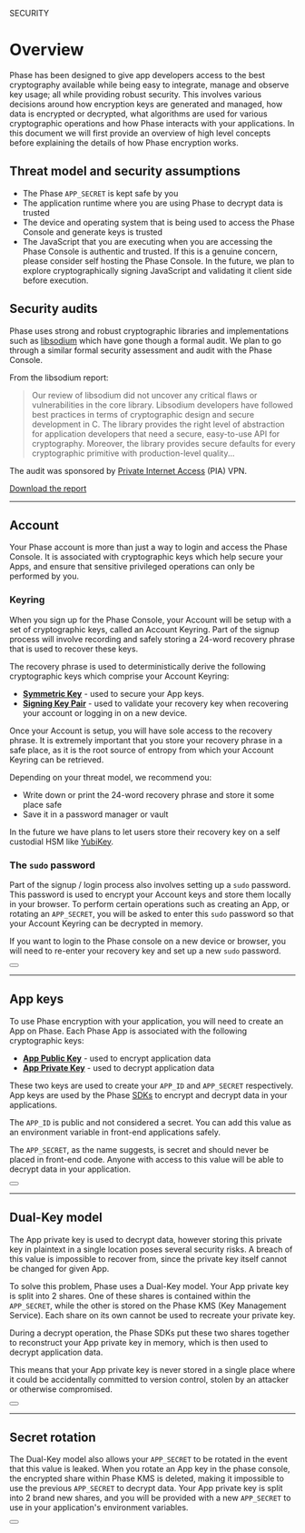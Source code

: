 

<HeroPattern />

<Tag variant="small">SECURITY</Tag>

# Overview

Phase has been designed to give app developers access to the best cryptography available while being easy to integrate, manage and observe key usage; all while providing robust security.
This involves various decisions around how encryption keys are generated and managed, how data is encrypted or decrypted, what algorithms are used for various cryptographic operations and how Phase interacts with your applications.
In this document we will first provide an overview of high level concepts before explaining the details of how Phase encryption works.

## Threat model and security assumptions

- The Phase `APP_SECRET` is kept safe by you
- The application runtime where you are using Phase to decrypt data is trusted
- The device and operating system that is being used to access the Phase Console and generate keys is trusted
- The JavaScript that you are executing when you are accessing the Phase Console is authentic and trusted. If this is a genuine concern, please consider self hosting the Phase Console. In the future, we plan to explore cryptographically signing JavaScript and validating it client side before execution.

## Security audits

Phase uses strong and robust cryptographic libraries and implementations such as [libsodium](https://doc.libsodium.org/) which have gone though a formal audit. We plan to go through a similar formal security assessment and audit with the Phase Console.

From the libsodium report:

> Our review of libsodium did not uncover any critical flaws or vulnerabilities in the core library. Libsodium developers have followed best practices in terms of cryptographic design and secure development in C. The library provides the right level of abstraction for application developers that need a secure, easy-to-use API for cryptography. Moreover, the library provides secure defaults for every cryptographic primitive with production-level quality...

The audit was sponsored by [Private Internet Access](https://www.privateinternetaccess.com/blog/libsodium-v1-0-12-and-v1-0-13-security-assessment/) (PIA) VPN.

[Download the report](/assets/libsodium_audit.pdf)

---

## Account

Your Phase account is more than just a way to login and access the Phase Console. It is associated with cryptographic keys which help secure your Apps, and ensure that sensitive privileged operations can only be performed by you.

### Keyring

When you sign up for the Phase Console, your Account will be setup with a set of cryptographic keys, called an Account Keyring.
Part of the signup process will involve recording and safely storing a 24-word recovery phrase that is used to recover these keys.

The recovery phrase is used to deterministically derive the following cryptographic keys which comprise your Account Keyring:

- **[Symmetric Key](/security/phase-encryption#phase-console-client-side-key-generation)** - used to secure your App keys.
- **[Signing Key Pair](/security/phase-encryption#phase-console-client-side-key-generation)** - used to validate your recovery key when recovering your account or logging in on a new device.

Once your Account is setup, you will have sole access to the recovery phrase. It is extremely important that you store your recovery phrase in a safe place, as it is the root source of entropy from which your Account Keyring can be retrieved.

Depending on your threat model, we recommend you:

- Write down or print the 24-word recovery phrase and store it some place safe
- Save it in a password manager or vault

In the future we have plans to let users store their recovery key on a self custodial HSM like [YubiKey](https://en.wikipedia.org/wiki/YubiKey).

### The `sudo` password

Part of the signup / login process also involves setting up a `sudo` password. This password is used to encrypt your Account keys and store them locally in your browser. To perform certain operations such as creating an App, or rotating an `APP_SECRET`, you will be asked to enter this `sudo` password so that your Account Keyring can be decrypted in memory.

If you want to login to the Phase console on a new device or browser, you will need to re-enter your recovery key and set up a new `sudo` password.

<div className="not-prose">
  <Button
    href="/security/phase-encryption#phase-console-client-side-key-generation"
    variant="text"
    arrow="right"
    children="More info"
  />
</div>

---

## App keys

To use Phase encryption with your application, you will need to create an App on Phase. Each Phase App is associated with the following cryptographic keys:

- **[App Public Key](https://en.wikipedia.org/wiki/YubiKey)** - used to encrypt application data
- **[App Private Key](https://en.wikipedia.org/wiki/YubiKey)** - used to decrypt application data

These two keys are used to create your `APP_ID` and `APP_SECRET` respectively. App keys are used by the Phase [SDKs](/sdks) to encrypt and decrypt data in your applications.

The `APP_ID` is public and not considered a secret. You can add this value as an environment variable in front-end applications safely.

The `APP_SECRET`, as the name suggests, is secret and should never be placed in front-end code. Anyone with access to this value will be able to decrypt data in your application.

<div className="not-prose">
  <Button
    href="/security/phase-encryption#app-keys-and-secret-generation"
    variant="text"
    arrow="right"
    children="More info"
  />
</div>

---

## Dual-Key model

The App private key is used to decrypt data, however storing this private key in plaintext in a single location poses several security risks. A breach of this value is impossible to recover from, since the private key itself cannot be changed for given App.

To solve this problem, Phase uses a Dual-Key model. Your App private key is split into 2 shares. One of these shares is contained within the `APP_SECRET`, while the other is stored on the Phase KMS (Key Management Service). Each share on its own cannot be used to recreate your private key.

During a decrypt operation, the Phase SDKs put these two shares together to reconstruct your App private key in memory, which is then used to decrypt application data.

This means that your App private key is never stored in a single place where it could be accidentally committed to version control, stolen by an attacker or otherwise compromised.

<div className="not-prose">
  <Button
    href="/security/phase-encryption#app-keys-and-secret-generation"
    variant="text"
    arrow="right"
    children="More info"
  />
</div>

---

## Secret rotation

The Dual-Key model also allows your `APP_SECRET` to be rotated in the event that this value is leaked. When you rotate an App key in the phase console, the encrypted share within Phase KMS is deleted, making it impossible to use the previous `APP_SECRET` to decrypt data.
Your App private key is split into 2 brand new shares, and you will be provided with a new `APP_SECRET` to use in your application's environment variables.

<div className="not-prose">
  <Button
    href="/security/phase-encryption#key-rotation-and-revocation"
    variant="text"
    arrow="right"
    children="More info"
  />
</div>
